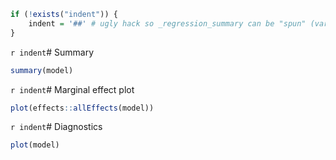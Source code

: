 ```r
if (!exists("indent")) {
	indent = '##' # ugly hack so _regression_summary can be "spun" (variables included via `r ` have to be available)
}
```

`r indent`# Summary
```r
summary(model)
```

`r indent`# Marginal effect plot
```r
plot(effects::allEffects(model))
```


`r indent`# Diagnostics
```r
plot(model)
```
